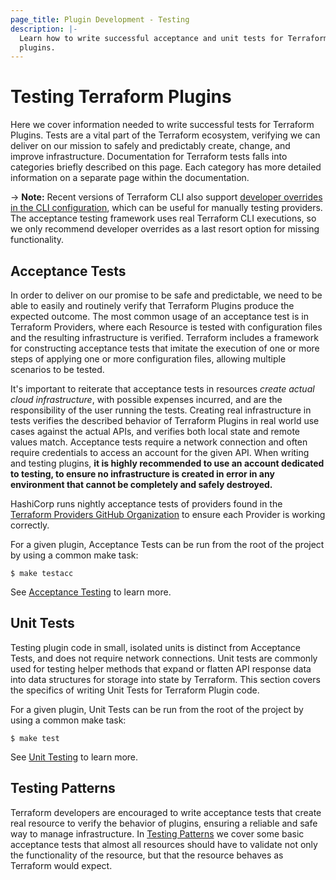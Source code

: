 ```yaml
---
page_title: Plugin Development - Testing
description: |-
  Learn how to write successful acceptance and unit tests for Terraform
  plugins.
---
```


# Testing Terraform Plugins

Here we cover information needed to write successful tests for Terraform
Plugins. Tests are a vital part of the Terraform ecosystem, verifying we can
deliver on our mission to safely and predictably create, change, and improve
infrastructure. Documentation for Terraform tests falls into categories
briefly described on this page. Each category has more detailed information on a separate page within the documentation.

-> **Note:** Recent versions of Terraform CLI also support [developer overrides in the CLI configuration](/terraform/cli/config/config-file#development-overrides-for-provider-developers), which can be useful for manually testing providers. The acceptance testing framework uses real Terraform CLI executions, so we only recommend developer overrides as a last resort option for missing functionality.

## Acceptance Tests

In order to
deliver on our promise to be safe and predictable, we need to be able to easily
and routinely verify that Terraform Plugins produce the expected outcome. The
most common usage of an acceptance test is in Terraform Providers, where each
Resource is tested with configuration files and the resulting infrastructure is
verified. Terraform includes a framework for constructing acceptance tests that
imitate the execution of one or more steps of applying one or more configuration
files, allowing multiple scenarios to be tested.

It's important to reiterate that acceptance tests in resources _create actual
cloud infrastructure_, with possible expenses incurred, and are the
responsibility of the user running the tests. Creating real infrastructure in
tests verifies the described behavior of Terraform Plugins in real world use
cases against the actual APIs,  and verifies both local state and remote values
match. Acceptance tests require a network connection and often require
credentials to access an account for the given API. When writing and testing
plugins, **it is highly recommended to use an account dedicated to testing, to
ensure no infrastructure is created in error in any environment that cannot be
completely and safely destroyed.**

HashiCorp runs nightly acceptance tests of providers found in the [Terraform
Providers GitHub Organization](https://github.com/terraform-providers) to ensure
each Provider is working correctly.

For a given plugin, Acceptance Tests can be run from the root of the project by
using a common make task:

```shell
$ make testacc
```

See [Acceptance Testing](/terraform/plugin/testing/acceptance-tests) to learn more.

## Unit Tests

Testing plugin code in small, isolated units is distinct from Acceptance Tests,
and does not require network connections. Unit tests are commonly used for
testing helper methods that expand or flatten API response data into data
structures for storage into state by Terraform. This section covers the
specifics of writing Unit Tests for Terraform Plugin code.

For a given plugin, Unit Tests can be run from the root of the project by using
a common make task:

```shell
$ make test
```

See [Unit Testing](/terraform/plugin/testing/unit-testing) to learn more.

## Testing Patterns

Terraform developers are encouraged to write acceptance tests that create real
resource to verify the behavior of plugins, ensuring a reliable and safe
way to manage infrastructure. In [Testing Patterns](/terraform/plugin/testing/testing-patterns) we cover
some basic acceptance tests that almost all resources should have to validate
not only the functionality of the resource, but that the resource behaves as
Terraform would expect.